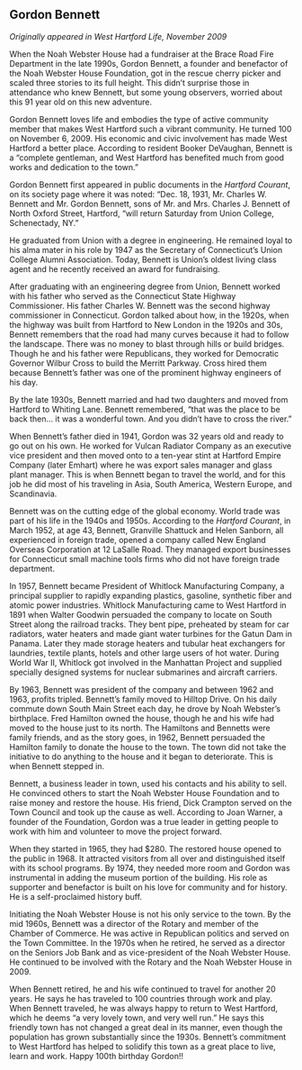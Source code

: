 ## Gordon Bennett {-}

*Originally appeared in West Hartford Life, November 2009*

When the Noah Webster House had a fundraiser at the Brace Road Fire Department in the late 1990s, Gordon Bennett, a founder and benefactor of the Noah Webster House Foundation, got in the rescue cherry picker and scaled three stories to its full height. This didn’t surprise those in attendance who knew Bennett, but some young observers, worried about this 91 year old on this new adventure.

Gordon Bennett loves life and embodies the type of active community member that makes West Hartford such a vibrant community. He turned 100 on November 6, 2009. His economic and civic involvement has made West Hartford a better place. According to resident Booker DeVaughan, Bennett is a “complete gentleman, and West Hartford has benefited much from good works and dedication to the town.”

Gordon Bennett first appeared in public documents in the *Hartford Courant*, on its society page where it was noted: “Dec. 18, 1931, Mr. Charles W. Bennett and Mr. Gordon Bennett, sons of Mr. and Mrs. Charles J. Bennett of North Oxford Street, Hartford, “will return Saturday from Union College, Schenectady, NY.”

He graduated from Union with a degree in engineering. He remained loyal to his alma mater in his role by 1947 as the Secretary of Connecticut’s Union College Alumni Association. Today, Bennett is Union’s oldest living class agent and he recently received an award for fundraising.

After graduating with an engineering degree from Union, Bennett worked with his father who served as the Connecticut State Highway Commissioner. His father Charles W. Bennett was the second highway commissioner in Connecticut. Gordon talked about how, in the 1920s, when the highway was built from Hartford to New London in the 1920s and 30s, Bennett remembers that the road had many curves because it had to follow the landscape. There was no money to blast through hills or build bridges. Though he and his father were Republicans, they worked for Democratic Governor Wilbur Cross to build the Merritt Parkway. Cross hired them because Bennett’s father was one of the prominent highway engineers of his day.

By the late 1930s, Bennett married and had two daughters and moved from Hartford to Whiting Lane. Bennett remembered, “that was the place to be back then... it was a wonderful town. And you didn’t have to cross the river.”

When Bennett’s father died in 1941, Gordon was 32 years old and ready to go out on his own. He worked for Vulcan Radiator Company as an executive vice president and then moved onto to a ten-year stint at Hartford Empire Company (later Emhart) where he was export sales manager and glass plant manager. This is when Bennett began to travel the world, and for this job he did most of his traveling in Asia, South America, Western Europe, and Scandinavia.

Bennett was on the cutting edge of the global economy. World trade was part of his life in the 1940s and 1950s. According to the *Hartford Courant*, in March 1952, at age 43, Bennett, Granville Shattuck and Helen Sanborn, all experienced in foreign trade, opened a company called New England Overseas Corporation at 12 LaSalle Road. They managed export businesses for Connecticut small machine tools firms who did not have foreign trade department.

In 1957, Bennett became President of Whitlock Manufacturing Company, a principal supplier to rapidly expanding plastics, gasoline, synthetic fiber and atomic power industries. Whitlock Manufacturing came to West Hartford in 1891 when Walter Goodwin persuaded the company to locate on South Street along the railroad tracks. They bent pipe, preheated by steam for car radiators, water heaters and made giant water turbines for the Gatun Dam in Panama. Later they made storage heaters and tubular heat exchangers for laundries, textile plants, hotels and other large users of hot water. During World War II, Whitlock got involved in the Manhattan Project and supplied specially designed systems for nuclear submarines and aircraft carriers.

By 1963, Bennett was president of the company and between 1962 and 1963, profits tripled. Bennett’s family moved to Hilltop Drive. On his daily commute down South Main Street each day, he drove by Noah Webster’s birthplace. Fred Hamilton owned the house, though he and his wife had moved to the house just to its north. The Hamiltons and Bennetts were family friends, and as the story goes, in 1962, Bennett persuaded the Hamilton family to donate the house to the town. The town did not take the initiative to do anything to the house and it began to deteriorate. This is when Bennett stepped in.

Bennett, a business leader in town, used his contacts and his ability to sell. He convinced others to start the Noah Webster House Foundation and to raise money and restore the house. His friend, Dick Crampton served on the Town Council and took up the cause as well. According to Joan Warner, a founder of the Foundation, Gordon was a true leader in getting people to work with him and volunteer to move the project forward.

When they started in 1965, they had $280. The restored house opened to the public in 1968. It attracted visitors from all over and distinguished itself with its school programs. By 1974, they needed more room and Gordon was instrumental in adding the museum portion of the building. His role as supporter and benefactor is built on his love for community and for history. He is a self-proclaimed history buff.

Initiating the Noah Webster House is not his only service to the town. By the mid 1960s, Bennett was a director of the Rotary and member of the Chamber of Commerce. He was active in Republican politics and served on the Town Committee. In the 1970s when he retired, he served as a director on the Seniors Job Bank and as vice-president of the Noah Webster House. He continued to be involved with the Rotary and the Noah Webster House in 2009.

When Bennett retired, he and his wife continued to travel for another 20 years. He says he has traveled to 100 countries through work and play. When Bennett traveled, he was always happy to return to West Hartford, which he deems “a very lovely town, and very well run.” He says this friendly town has not changed a great deal in its manner, even though the population has grown substantially since the 1930s. Bennett’s commitment to West Hartford has helped to solidify this town as a great place to live, learn and work. Happy 100th birthday Gordon!!

